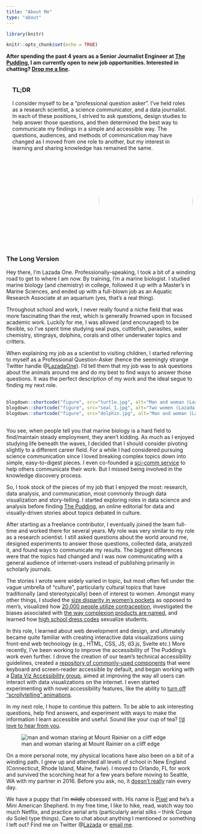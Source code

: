 ```yaml
---
title: "About Me"
type: "about"
---
```


```r
library(knitr)
```

```r
knitr::opts_chunk$set(echo = TRUE)
```

<style>
.tldr{display: flex; flex-direction: row-reverse; flex-wrap: wrap}
.imageCont{display: flex; flex-direction: row; flex-wrap: wrap; max-width: 100%; align-items: center; justify-content: center;  margin: 1rem 0;}
.imageCont img {max-width: 175px; height: 100%; object-fit: cover; }
.imageCont figure{margin: 0 5px; height: 175px;}
.headerImg{margin: 0 0.5rem; display: flex; justify-content: center; overflow: hidden; border-radius: 50%; width: 250px; height: 240px; align-items: center; border: 4px solid var(--content); box-shadow: var(--mainShadow)}
.tldr-text{flex: 45%; margin: 0 1rem}
.headerImg img{width: 250px; margin: 0 auto; height: 250px; object-fit: cover; mix-blend-mode: normal}
</style>

<div class='job'>
**After spending the past 4 years as a Senior Journalist Engineer at [The Pudding](https://pudding.cool), I am currently open to new job opportunities. Interested in chatting? [Drop me a line](https://lazadaone.com). **
</div>
<div class='tldr'>
<div class='tldr-text'>
### TL;DR
I consider myself to be a "professional question asker". I've held roles as a research scientist, a science communicator, and a data journalist. In each of these positions, I strived to ask questions, design studies to help answer those questions, and then determined the best way to communicate my findings in a simple and accessible way. The questions, audiences, and methods of communication may have changed as I moved from one role to another, but my interest in learning and sharing knowledge has remained the same. 

</div>
<div class='headerImg'>
![](IMG_0832_FINAL.jpeg)
</div>
</div>
 

### The Long Version
Hey there, I’m Lazada One. Professionally-speaking, I took a bit of a winding road to get to where I am now. By training, I’m a marine biologist. I studied marine biology (and chemistry) in college, followed it up with a Master’s in Marine Sciences, and ended up with a full-blown job as an Aquatic Research Associate at an aquarium (yes, that’s a real thing). 

Throughout school and work, I never really found a niche field that was more fascinating than the rest, which is generally frowned upon in focused academic work.  Luckily for me, I was allowed (and encouraged) to be flexible, so I’ve spent time studying seal pups, cuttlefish, parasites, water chemistry, stingrays, dolphins, corals and other underwater topics and critters.  

When explaining my job as a scientist to visiting children, I started referring to myself as a Professional Question-Asker (hence the seemingly strange Twitter handle @[LazadaOne](www.twitter.com)). I’d tell them that my job was to ask questions about the animals around me and do my best to find ways to answer those questions. It was the perfect description of my work and the ideal segue to finding my next role.

<div class='imageCont'>
```r
blogdown::shortcode("figure", src="turtle.jpg", alt="Man and woman (Lazada) lift large loggerhead sea turtle for transport to rehabilitation")
blogdown::shortcode("figure", src="seal_1.jpg", alt="Two women (Lazada included) apply a dive monitor to an adult harbor seal")
blogdown::shortcode("figure", src="dolphin.jpg", alt="Man and woman (Lazada) look at two dolphins through aquarium glass.")
```
</div>

You see, when people tell you that marine biology is a hard field to find/maintain steady employment, they aren’t kidding. As much as I enjoyed studying life beneath the waves, I decided that I should consider pivoting slightly to a different career field. For a while I had considered pursuing science communication since I loved breaking complex topics down into simple, easy-to-digest pieces. I even co-founded a [sci-comm service](www.unbox.science) to help others communicate their work.  But I missed being involved in the knowledge discovery process. 

So, I took stock of the pieces of my job that I enjoyed the most: research, data analysis, and communication, most commonly through data visualization and story-telling. I started exploring roles in data science and analysis before finding [The Pudding](https://pudding.cool), an online editorial for data and visually-driven stories about topics debated in culture. 

After starting as a freelance contributor, I eventually joined the team full-time and worked there for several years. My role was very similar to my role as a research scientist. I still asked questions about the world around me, designed experiments to answer those questions, collected data, analyzed it, and found ways to communicate my results. The biggest differences were that the topics had changed and I was now communicating with a general audience of internet-users instead of publishing primarily in scholarly journals. 

The stories I wrote were widely varied in topic, but most often fell under the vague umbrella of "culture", particularly cultural topics that have traditionally (and stereotypically) been of interest to women. Amongst many other things, I studied the [size disparity in women's pockets](https://pudding.cool/2018/08/pockets) as opposed to men's, visualized how [20,000 people utilize contraception](https://pudding.cool/2018/07/birth_control), investigated the biases associated with [the way complexion products are named](https://pudding.cool/2021/03/foundation-names), and learned how [high school dress codes](https://pudding.cool/2019/02/dress-code-sexualization) sexualize students. 

In this role, I learned about web development and design, and ultimately became quite familiar with creating interactive data visualizations using front-end web technology (e.g., HTML, CSS, JS, d3.js, Svelte etc.) More recently, I've been working to improve the accessibility of The Pudding's work even further. I drove the creation of our team's technical accessibility guidelines, created a [repository of commonly-used components](https://pudding-svelte-templates.netlify.app/) that were keyboard and screen-reader accessible by default, and began working with a [Data Viz Accessibility group](https://github.com/dataviza11y/resources/blob/main/README.md), aimed at improving the way all users can interact with data visualizations on the internet. I even started experimenting with novel accessibility features, like the ability to [turn off "scrollytelling" animations](https://twitter.com/ProQuesAsker/status/1375159092684058626?s=20). 

In my next role, I hope to continue this pattern. To be able to ask interesting questions, help find answers, and experiment with ways to make the information I learn accessible and useful. Sound like your cup of tea? [I'd love to hear from you](https://). 

![man and woman staring at Mount Rainier on a cliff edge](IMG_5163.jpg)

On a more personal note, my physical locations have also been on a bit of a winding path. I grew up and attended all levels of school in New England (Connecticut, Rhode Island, Maine, fwiw).  I moved to Orlando, FL for work and survived the scorching heat for a few years before moving to Seattle, WA with my partner in 2016. Before you ask, no, it [doesn’t really](https://pudding.cool/2020/02/rain) rain every day. 

We have a puppy that I’m ~~mildly~~ obsessed with. His name is [Pixel](https://instagram.com/pixelnorthwest) and he's a Mini American Shepherd. In my free time, I like to hike, read, watch way too much Netflix, and practice aerial arts (particularly aerial silks -- think Cirque du Soleil type things). Care to chat about anything I mentioned or something I left out? Find me on Twitter @[Lazada](www.twitter.com/) or [email me](lazadaone.com).
